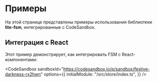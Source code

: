 # Примеры

На этой странице представлены примеры использования библиотеки **lite-fsm**, интегрированные с CodeSandbox.

## Интеграция с React

Этот пример демонстрирует, как интегрировать FSM с React-компонентами:

<CodeSandbox
  sandboxId="https://codesandbox.io/p/sandbox/festive-darkness-rx2hwn"
  options={{
    initialModule: "/src/store/index.ts",
  }}
/>

